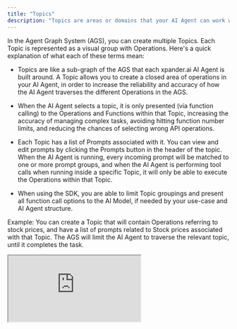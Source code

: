 ```yaml
---
title: "Topics"
description: "Topics are areas or domains that your AI Agent can work within"
---
```


In the Agent Graph System (AGS), you can create multiple Topics. Each Topic is represented as a visual group with Operations. Here's a quick explanation of what each of these terms mean:

* Topics are like a sub-graph of the AGS that each xpander.ai AI Agent is built around. A Topic allows you to create a closed area of operations in your AI Agent, in order to increase the reliability and accuracy of how the AI Agent traverses the different Operations in the AGS.

* When the AI Agent selects a topic, it is only presented (via function calling) to the Operations and Functions within that Topic, increasing the accuracy of managing complex tasks, avoiding hitting function number limits, and reducing the chances of selecting wrong API operations.

* Each Topic has a list of Prompts associated with it. You can view and edit prompts by clicking the Prompts button in the header of the topic. When the AI Agent is running, every incoming prompt will be matched to one or more prompt groups, and when the AI Agent is performing tool calls when running inside a specific Topic, it will only be able to execute the Operations within that Topic.

* When using the SDK, you are able to limit Topic groupings and present all function call options to the AI Model, if needed by your use-case and AI Agent structure.

<Tip>Example: You can create a Topic that will contain Operations referring to stock prices, and have a list of prompts related to Stock prices associated with that Topic. The AGS will limit the AI Agent to traverse the relevant topic, until it completes the task.</Tip>

<iframe src="https://www.loom.com/embed/66773f9a816549ef8e75b90985411f0d?sid=c783098b-fb4e-4e83-836f-41243e311d12" style={{ width: "100%", height: "auto", aspectRatio: "16 / 9", border: "0" }} allow="accelerometer; autoplay; clipboard-write; encrypted-media; gyroscope; picture-in-picture" allowFullScreen />